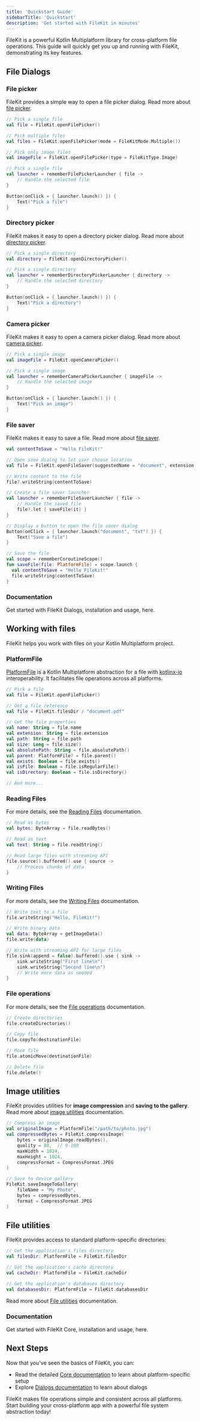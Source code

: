 ```yaml
---
title: 'Quickstart Guide'
sidebarTitle: 'Quickstart'
description: 'Get started with FileKit in minutes'
---
```



FileKit is a powerful Kotlin Multiplatform library for cross-platform file operations. This guide will quickly get you up and running with FileKit, demonstrating its key features.

## File Dialogs

<VersionDialogs/>

### File picker

FileKit provides a simple way to open a file picker dialog. Read more about [file picker](/dialogs/file-picker).

<CodeGroup>

```kotlin filekit-dialogs
// Pick a single file
val file = FileKit.openFilePicker()

// Pick multiple files
val files = FileKit.openFilePicker(mode = FileKitMode.Multiple())

// Pick only image files
val imageFile = FileKit.openFilePicker(type = FileKitType.Image)
```

```kotlin filekit-dialogs-compose
// Pick a single file
val launcher = rememberFilePickerLauncher { file ->
    // Handle the selected file
}

Button(onClick = { launcher.launch() }) {
    Text("Pick a file")
}
```

</CodeGroup>

### Directory picker

FileKit makes it easy to open a directory picker dialog. Read more about [directory picker](/dialogs/directory-picker).

<CodeGroup>

```kotlin filekit-dialogs
// Pick a single directory
val directory = FileKit.openDirectoryPicker()
```

```kotlin filekit-dialogs-compose
// Pick a single directory
val launcher = rememberDirectoryPickerLauncher { directory ->
    // Handle the selected directory
}

Button(onClick = { launcher.launch() }) {
    Text("Pick a directory")
}
```

</CodeGroup>

### Camera picker

FileKit makes it easy to open a camera picker dialog. Read more about [camera picker](/dialogs/camera-picker).

<CodeGroup>

```kotlin filekit-dialogs
// Pick a single image
val imageFile = FileKit.openCameraPicker()
```

```kotlin filekit-dialogs-compose
// Pick a single image
val launcher = rememberCameraPickerLauncher { imageFile ->
    // Handle the selected image
}

Button(onClick = { launcher.launch() }) {
    Text("Pick an image")
}
```

</CodeGroup>


### File saver

FileKit makes it easy to save a file. Read more about [file saver](/dialogs/file-saver).

<CodeGroup>

```kotlin filekit-dialogs
val contentToSave = "Hello FileKit!"

// Open save dialog to let user choose location
val file = FileKit.openFileSaver(suggestedName = "document", extension = "txt")

// Write content to the file
file?.writeString(contentToSave)
```

```kotlin filekit-dialogs-compose
// Create a file saver launcher
val launcher = rememberFileSaverLauncher { file ->
    // Handle the saved file
    file?.let { saveFile(it) }
}

// Display a button to open the file saver dialog
Button(onClick = { launcher.launch("document", "txt") }) {
    Text("Save a file")
}

// Save the file
val scope = rememberCoroutineScope()
fun saveFile(file: PlatformFile) = scope.launch {
  val contentToSave = "Hello FileKit!"
  file.writeString(contentToSave)
}
```

</CodeGroup>

### Documentation

<Card icon="window" title="FileKit Dialogs Documentation" href="/dialogs/setup">
    Get started with FileKit Dialogs, installation and usage, here.
</Card>

## Working with files

FileKit helps you work with files on your Kotlin Multiplatform project.

### PlatformFile

[PlatformFile](/core/platform-file) is a Kotlin Multiplatform abstraction for a file with [kotlinx-io](https://github.com/Kotlin/kotlinx-io) interoperability. It facilitates file operations across all platforms.

```kotlin
// Pick a file
val file = FileKit.openFilePicker()

// Get a file reference
val file = FileKit.filesDir / "document.pdf"

// Get the file properties
val name: String = file.name
val extension: String = file.extension
val path: String = file.path
val size: Long = file.size()
val absolutePath: String = file.absolutePath()
val parent: PlatformFile? = file.parent()
val exists: Boolean = file.exists()
val isFile: Boolean = file.isRegularFile()
val isDirectory: Boolean = file.isDirectory()

// And more...
```

### Reading Files

For more details, see the [Reading Files](/core/read-file) documentation.

```kotlin
// Read as bytes
val bytes: ByteArray = file.readBytes()

// Read as text
val text: String = file.readString()

// Read large files with streaming API
file.source().buffered().use { source ->
    // Process chunks of data
}
```

### Writing Files

For more details, see the [Writing Files](/core/write-file) documentation.

```kotlin
// Write text to a file
file.writeString("Hello, FileKit!")

// Write binary data
val data: ByteArray = getImageData()
file.write(data)

// Write with streaming API for large files
file.sink(append = false).buffered().use { sink ->
    sink.writeString("First line\n")
    sink.writeString("Second line\n")
    // Write more data as needed
}
```

### File operations

For more details, see the [File operations](/core/platform-file#file-operations) documentation.

```kotlin
// Create directories
file.createDirectories()

// Copy file
file.copyTo(destinationFile)

// Move file
file.atomicMove(destinationFile)

// Delete file
file.delete()
```

## Image utilities

FileKit provides utilities for **image compression** and **saving to the gallery**. Read more about [image utilities](/core/image-utils) documentation.

```kotlin
// Compress an image
val originalImage = PlatformFile("/path/to/photo.jpg")
val compressedBytes = FileKit.compressImage(
    bytes = originalImage.readBytes(),
    quality = 80,  // 0-100
    maxWidth = 1024,
    maxHeight = 1024,
    compressFormat = CompressFormat.JPEG
)

// Save to device gallery
FileKit.saveImageToGallery(
    fileName = "My Photo",
    bytes = compressedBytes,
    format = CompressFormat.JPEG
)
```

## File utilities

FileKit provides access to standard platform-specific directories:

```kotlin
// Get the application's files directory
val filesDir: PlatformFile = FileKit.filesDir

// Get the application's cache directory
val cacheDir: PlatformFile = FileKit.cacheDir

// Get the application's databases directory
val databasesDir: PlatformFile = FileKit.databasesDir
```

Read more about [File utilities](/core/file-utils) documentation.

### Documentation

<Card icon="window" title="FileKit Core Documentation" href="/core/setup">
    Get started with FileKit Core, installation and usage, here.
</Card>

## Next Steps

Now that you've seen the basics of FileKit, you can:

- Read the detailed [Core documentation](/core/setup) to learn about platform-specific setup
- Explore [Dialogs documentation](/dialogs/setup) to learn about dialogs

FileKit makes file operations simple and consistent across all platforms. Start building your cross-platform app with a powerful file system abstraction today! 